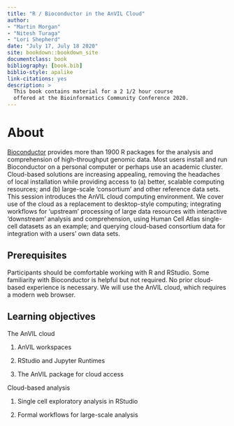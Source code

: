 ```yaml
--- 
title: "R / Bioconductor in the AnVIL Cloud"
author: 
- "Martin Morgan"
- "Nitesh Turaga"
- "Lori Shepherd"
date: "July 17, July 18 2020"
site: bookdown::bookdown_site
documentclass: book
bibliography: [book.bib]
biblio-style: apalike
link-citations: yes
description: >
  This book contains material for a 2 1/2 hour course
  offered at the Bioinformatics Community Conference 2020.
---
```


# About {-}

[Bioconductor][] provides more than 1900 R packages for the analysis
and comprehension of high-throughput genomic data. Most users install
and run Bioconductor on a personal computer or perhaps use an academic
cluster. Cloud-based solutions are increasing appealing, removing the
headaches of local installation while providing access to (a) better,
scalable computing resources; and (b) large-scale 'consortium' and
other reference data sets. This session introduces the AnVIL cloud
computing environment. We cover use of the cloud as a replacement to
desktop-style computing; integrating workflows for 'upstream'
processing of large data resources with interactive 'downstream'
analysis and comprehension, using Human Cell Atlas single-cell
datasets as an example; and querying cloud-based consortium data for
integration with a users' own data sets.

## Prerequisites {-}

Participants should be comfortable working with R and RStudio.  Some
familiarity with Bioconductor is helpful but not required.  No prior
cloud-based experience is necessary. We will use the AnVIL cloud,
which requires a modern web browser.

## Learning objectives {-}

The AnVIL cloud

1. AnVIL workspaces

1. RStudio and Jupyter Runtimes

1. The AnVIL package for cloud access

Cloud-based analysis

1. Single cell exploratory analysis in RStudio

1. Formal workflows for large-scale analysis

[Bioconductor]: https://bioconductor.org
